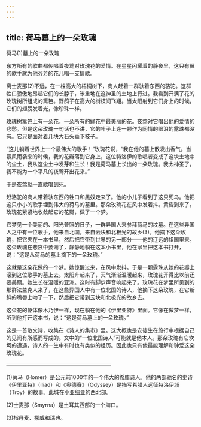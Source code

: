 ```yaml
---
---
---
```

title: 荷马墓上的一朵玫瑰
---



荷马(1)墓上的一朵玫瑰


东方所有的歌曲都传唱着夜莺对玫瑰花的爱情。在星星闪耀着的静夜里，这只有翼的歌手就为他芬芳的花儿唱一支情歌。

离士麦那(2)不远，在一株高大的梧桐树下，商人赶着一群驮着东西的骆驼。这群牲口骄傲地昂起它们的长脖子，笨重地在这神圣的土地上行进。我看到开满了花的玫瑰树所组成的篱笆。野鸽子在高大的树枝间飞翔。当太阳射到它们身上的时候，它们的翅膀发着光，像珍珠一样。

玫瑰树篱笆上有一朵花，一朵所有的鲜花中最美丽的花。夜莺对它唱出他的爱情的悲愁。但是这朵玫瑰一句话也不讲，它的叶子上连一颗作为同情的眼泪的露珠都没有。它只是面对着几块大石头垂下枝子。

“这儿躺着世界上一个最伟大的歌手！”玫瑰花说，“我在他的墓上散发出香气。当暴风雨袭来的时候，我的花瓣落到它身上，这位特洛伊的歌唱者变成了这块土地中的尘土，我从这尘土中发芽和生长！我是荷马墓上长出的一朵玫瑰。我太神圣了，我不能为一个平凡的夜莺开出花来。”

于是夜莺就一直歌唱到死。

赶骆驼的商人带着驮东西的牲口和黑奴走来了。他的小儿子看到了这只死鸟。他把这只小小的歌手埋到伟大的荷马的墓里。那朵玫瑰花在风中发着抖。黄昏到来了。玫瑰花紧紧地收敛起它的花瓣，做了一个梦。

它梦见一个美丽的、阳光普照的日子，一群异国人来参拜荷马的坟墓。在这些异国人之中有一位歌手，他来自北国，来自云块和北极光的故乡(3)。他摘下这朵玫瑰，把它夹在一本书里，然后把它带到世界的另一部分——他的辽远的祖国里来。这朵玫瑰在悲哀中萎谢了，静静地躺在这本小书里，他在家里把这本书打开，说：“这是从荷马的墓上摘下的一朵玫瑰。”

这就是这朵花做的一个梦。她惊醒过来，在风中发抖。于是一颗露珠从她的花瓣上滚到这位歌手的墓上去。太阳升起来了，天气渐渐温暖起来，玫瑰花开得比以前还要美丽。她生长在温暖的亚洲。这时有脚步声音响起来了。玫瑰花在梦里所见到的那群法兰克人来了，在这些异国人中有一位北国的诗人，他摘下这朵玫瑰，在它新鲜的嘴唇上吻了一下，然后把它带到云块和北极光的故乡去。

这朵花的躯体像木乃伊一样，现在躺在他的《伊里亚特》里面。它像在做梦一样，听到他打开这本书，说：“这是荷马墓上的一朵玫瑰。”

这是一首散文诗，收集在《诗人的集市》里。这大概也是安徒生在旅行中根据自己的见闻有所感而写成的。文中的“一位北国诗人”可能就是他本人。那朵玫瑰有它坎坷的遭遇，诗人的一生中有时也有类似的经历。因此也只有他最能理解和钟爱这朵玫瑰花。




————————————————————

(1)荷马（Homer）是公元前1000年的一个伟大的希腊诗人。他的两部驰名的史诗《伊里亚特》（Iliad）和《奥德赛》（Odyssey）是描写希腊人远征特洛伊城（Troy）的故事。此城在小亚细亚的西北部。

(2)士麦那（Smyrna）是土耳其西部的一个海口。

(3)指丹麦、挪威和瑞典。